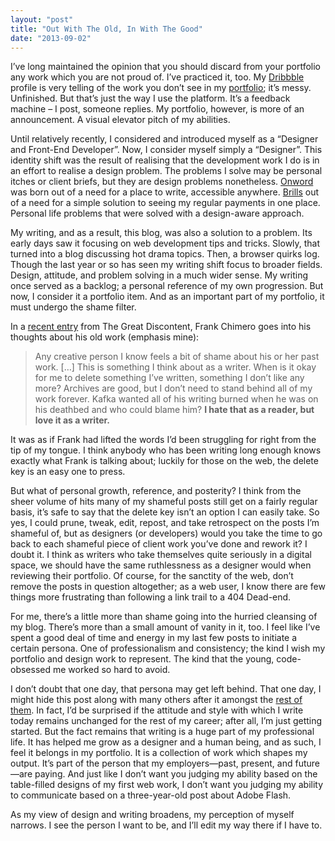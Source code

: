 ```yaml
---
layout: "post"
title: "Out With The Old, In With The Good"
date: "2013-09-02"
---
```


I’ve long maintained the opinion that you should discard from your portfolio any
work which you are not proud of. I’ve practiced it, too. My
[Dribbble](http://dribbble.com/dte) profile is very telling of the work you
don’t see in my [portfolio](/portfolio); it’s messy. Unfinished. But that’s just
the way I use the platform. It’s a feedback machine – I post, someone replies.
My portfolio, however, is more of an announcement. A visual elevator pitch of my
abilities.

Until relatively recently, I considered and introduced myself as a “Designer and
Front-End Developer”. Now, I consider myself simply a “Designer”. This identity
shift was the result of realising that the development work I do is in an effort
to realise a design problem. The problems I solve may be personal itches or
client briefs, but they are design problems nonetheless.
[Onword](http://onword.co) was born out of a need for a place to write,
accessible anywhere. [Brills](http://brills.me) out of a need for a simple
solution to seeing my regular payments in one place. Personal life problems that
were solved with a design-aware approach.

My writing, and as a result, this blog, was also a solution to a problem. Its
early days saw it focusing on web development tips and tricks. Slowly, that
turned into a blog discussing hot drama topics. Then, a browser quirks log.
Though the last year or so has seen my writing shift focus to broader fields.
Design, attitude, and problem solving in a much wider sense. My writing once
served as a backlog; a personal reference of my own progression. But now, I
consider it a portfolio item. And as an important part of my portfolio, it must
undergo the shame filter.

In a [recent entry](http://thegreatdiscontent.com/frank-chimero) from The Great
Discontent, Frank Chimero goes into his thoughts about his old work (emphasis
mine):

> Any creative person I know feels a bit of shame about his or her past work.
> […] This is something I think about as a writer. When is it okay for me to
> delete something I’ve written, something I don’t like any more? Archives are
> good, but I don’t need to stand behind all of my work forever. Kafka wanted
> all of his writing burned when he was on his deathbed and who could blame him?
> **I hate that as a reader, but love it as a writer.**

It was as if Frank had lifted the words I’d been struggling for right from the
tip of my tongue. I think anybody who has been writing long enough knows exactly
what Frank is talking about; luckily for those on the web, the delete key is an
easy one to press.

But what of personal growth, reference, and posterity? I think from the sheer
volume of hits many of my shameful posts still get on a fairly regular basis,
it’s safe to say that the delete key isn’t an option I can easily take. So yes,
I could prune, tweak, edit, repost, and take retrospect on the posts I’m
shameful of, but as designers (or developers) would you take the time to go back
to each shameful piece of client work you’ve done and rework it? I doubt it. I
think as writers who take themselves quite seriously in a digital space, we
should have the same ruthlessness as a designer would when reviewing their
portfolio. Of course, for the sanctity of the web, don’t remove the posts in
question altogether; as a web user, I know there are few things more frustrating
than following a link trail to a 404 Dead-end.

For me, there’s a little more than shame going into the hurried cleansing of my
blog. There’s more than a small amount of vanity in it, too. I feel like I’ve
spent a good deal of time and energy in my last few posts to initiate a certain
persona. One of professionalism and consistency; the kind I wish my portfolio
and design work to represent. The kind that the young, code-obsessed me worked
so hard to avoid.

I don’t doubt that one day, that persona may get left behind. That one day, I
might hide this post along with many others after it amongst the
[rest of them](/archive). In fact, I’d be surprised if the attitude and style
with which I write today remains unchanged for the rest of my career; after all,
I’m just getting started. But the fact remains that writing is a huge part of my
professional life. It has helped me grow as a designer and a human being, and as
such, I feel it belongs in my portfolio. It is a collection of work which shapes
my output. It’s part of the person that my employers—past, present, and
future—are paying. And just like I don’t want you judging my ability based on
the table-filled designs of my first web work, I don’t want you judging my
ability to communicate based on a three-year-old post about Adobe Flash.

As my view of design and writing broadens, my perception of myself narrows. I
see the person I want to be, and I’ll edit my way there if I have to.
